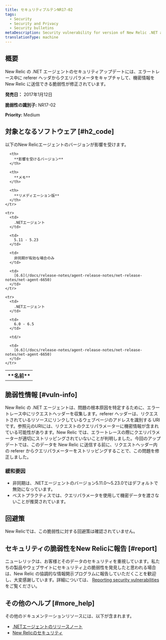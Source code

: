 ```yaml
---
title: セキュリティブルテンNR17-02
tags:
  - Security
  - Security and Privacy
  - Security bulletins
metaDescription: Security vulnerability for version of New Relic .NET agent.
translationType: machine
---
```


## 概要

New Relic の .NET エージェントのセキュリティアップデートには、エラートレース中に referer ヘッダからクエリパラメータをキャプチャして、機密情報を New Relic に送信できる脆弱性が修正されています。

**発売日：** 2017年1月12日

**脆弱性の識別子:** NR17-02

**Priority:** Medium

## 対象となるソフトウェア [#h2_code]

以下のNew Relicエージェントのバージョンが影響を受けます。

<table>
  <tbody>
    <tr>
      <th>
        **名前**
      </th>

      <th>
        **影響を受けるバージョン**
      </th>

      <th>
        **メモ**
      </th>

      <th>
        **リメディエーション版**
      </th>
    </tr>

    <tr>
      <td>
        .NETエージェント
      </td>

      <td>
        5.11 - 5.23
      </td>

      <td>
        非同期が有効な場合のみ
      </td>

      <td>
        [6.6](/docs/release-notes/agent-release-notes/net-release-notes/net-agent-6650)
      </td>
    </tr>

    <tr>
      <td>
        .NETエージェント
      </td>

      <td>
        6.0 - 6.5
      </td>

      <td/>

      <td>
        [6.6](/docs/release-notes/agent-release-notes/net-release-notes/net-agent-6650)
      </td>
    </tr>
  </tbody>
</table>

## 脆弱性情報 [#vuln-info]

New Relic の .NET エージェントは、問題の根本原因を特定するために、エラートレース中にリクエストヘッダーを収集します。referer ヘッダーは、リクエストされているリソースにリンクしているウェブページのアドレスを識別する URI です。参照元のURIには、リクエストのクエリパラメーターに機密情報が含まれている可能性があります。New Relic では、エラートレースの際にクエリパラメーターが適切にストリッピングされていないことが判明しました。今回のアップデートでは、このデータを New Relic に送信する前に、リクエストヘッダー内の referer からクエリパラメーターをストリッピングすることで、この問題を修正しました。

### 緩和要因

* 非同期は、.NETエージェントのバージョン5.11.0～5.23.0ではデフォルトで無効になっています。
* ベストプラクティスでは、クエリパラメータを使用して機密データを渡さないことが推奨されています。

## 回避策

New Relicでは、この脆弱性に対する回避策は確認されていません。

## セキュリティの脆弱性をNew Relicに報告 [#report]

ニューレリックは、お客様とそのデータのセキュリティを重視しています。私たちの製品やウェブサイトにセキュリティ上の脆弱性を発見したと思われる場合は、New Relic の協調的な情報開示プログラムに報告していただくことを歓迎し、大変感謝しています。詳細については、 [Reporting security vulnerabilities](/docs/security/new-relic-security/data-privacy/reporting-security-vulnerabilities) をご覧ください。

## その他のヘルプ [#more_help]

その他のドキュメンテーションリソースには、以下が含まれます。

* [.NETエージェントのリリースノート](/docs/release-notes/agent-release-notes/net-release-notes)
* [New Relicのセキュリティ](https://newrelic.com/security "新しいウィンドウにリンクが開きます。")